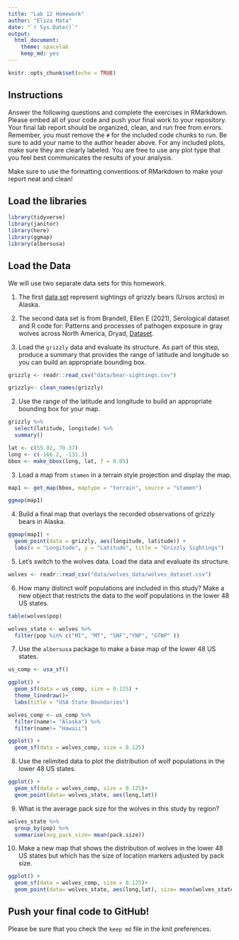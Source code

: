 ```yaml
---
title: "Lab 12 Homework"
author: "Eliza Mata"
date: "`r Sys.Date()`"
output:
  html_document: 
    theme: spacelab
    keep_md: yes
---
```


```r
knitr::opts_chunk$set(echo = TRUE)
```

## Instructions
Answer the following questions and complete the exercises in RMarkdown. Please embed all of your code and push your final work to your repository. Your final lab report should be organized, clean, and run free from errors. Remember, you must remove the `#` for the included code chunks to run. Be sure to add your name to the author header above. For any included plots, make sure they are clearly labeled. You are free to use any plot type that you feel best communicates the results of your analysis.  

Make sure to use the formatting conventions of RMarkdown to make your report neat and clean!  

## Load the libraries
```r
library(tidyverse)
library(janitor)
library(here)
library(ggmap)
library(albersusa)
``` 

## Load the Data
We will use two separate data sets for this homework.  

1. The first [data set](https://rcweb.dartmouth.edu/~f002d69/workshops/index_rspatial.html) represent sightings of grizzly bears (Ursos arctos) in Alaska.  
2. The second data set is from Brandell, Ellen E (2021), Serological dataset and R code for: Patterns and processes of pathogen exposure in gray wolves across North America, Dryad, [Dataset](https://doi.org/10.5061/dryad.5hqbzkh51).  

1. Load the `grizzly` data and evaluate its structure. As part of this step, produce a summary that provides the range of latitude and longitude so you can build an appropriate bounding box.
```r
grizzly <- readr::read_csv("data/bear-sightings.csv")
```

```r
grizzly<- clean_names(grizzly)
```

2. Use the range of the latitude and longitude to build an appropriate bounding box for your map.
```r
grizzly %>%
  select(latitude, longitude) %>%
  summary()
```
```r
lat <- c(55.02, 70.37)
long <- c(-166.2, -131.3)
bbox <- make_bbox(long, lat, f = 0.05)
```

3. Load a map from `stamen` in a terrain style projection and display the map.
```r
map1 <- get_map(bbox, maptype = "terrain", source = "stamen")
```

```r
ggmap(map1)
```

4. Build a final map that overlays the recorded observations of grizzly bears in Alaska.
```r
ggmap(map1) + 
  geom_point(data = grizzly, aes(longitude, latitude)) +
  labs(x = "Longitude", y = "Latitude", title = "Grizzly Sightings")
```

5. Let's switch to the wolves data. Load the data and evaluate its structure.
```r
wolves <- readr::read_csv("data/wolves_data/wolves_dataset.csv")
```

6. How many distinct wolf populations are included in this study? Make a new object that restricts the data to the wolf populations in the lower 48 US states.
```r
table(wolves$pop)
```

```r
wolves_state <- wolves %>%
  filter(pop %in% c("MI", "MT", "SNF","YNP", "GTNP" ))
```

7. Use the `albersusa` package to make a base map of the lower 48 US states.
```r
us_comp <- usa_sf()
```

```r
ggplot() + 
  geom_sf(data = us_comp, size = 0.125) + 
  theme_linedraw()+
  labs(title = "USA State Boundaries")
```

```r
wolves_comp <- us_comp %>% 
  filter(name!= "Alaska") %>%
  filter(name!= "Hawaii")
```

```r
ggplot() +
  geom_sf(data = wolves_comp, size = 0.125)
```

8. Use the relimited data to plot the distribution of wolf populations in the lower 48 US states.
```r
ggplot() +
  geom_sf(data = wolves_comp, size = 0.125)+
  geom_point(data= wolves_state, aes(long,lat))
```

9. What is the average pack size for the wolves in this study by region?
```r
wolves_state %>%
  group_by(pop) %>%
  summarise(avg_pack_size= mean(pack.size))
```

10. Make a new map that shows the distribution of wolves in the lower 48 US states but which has the size of location markers adjusted by pack size.
```r
ggplot() +
  geom_sf(data = wolves_comp, size = 0.125)+
  geom_point(data= wolves_state, aes(long,lat), size= mean(wolves_state$pack.size))
```

## Push your final code to GitHub!
Please be sure that you check the `keep md` file in the knit preferences. 
